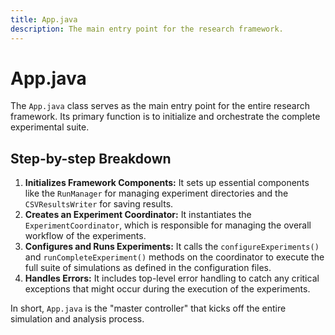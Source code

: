 ```yaml
---
title: App.java
description: The main entry point for the research framework.
---
```


# App.java

The `App.java` class serves as the main entry point for the entire research framework. Its primary function is to initialize and orchestrate the complete experimental suite.

## Step-by-step Breakdown

1.  **Initializes Framework Components:** It sets up essential components like the `RunManager` for managing experiment directories and the `CSVResultsWriter` for saving results.
2.  **Creates an Experiment Coordinator:** It instantiates the `ExperimentCoordinator`, which is responsible for managing the overall workflow of the experiments.
3.  **Configures and Runs Experiments:** It calls the `configureExperiments()` and `runCompleteExperiment()` methods on the coordinator to execute the full suite of simulations as defined in the configuration files.
4.  **Handles Errors:** It includes top-level error handling to catch any critical exceptions that might occur during the execution of the experiments.

In short, `App.java` is the "master controller" that kicks off the entire simulation and analysis process.
